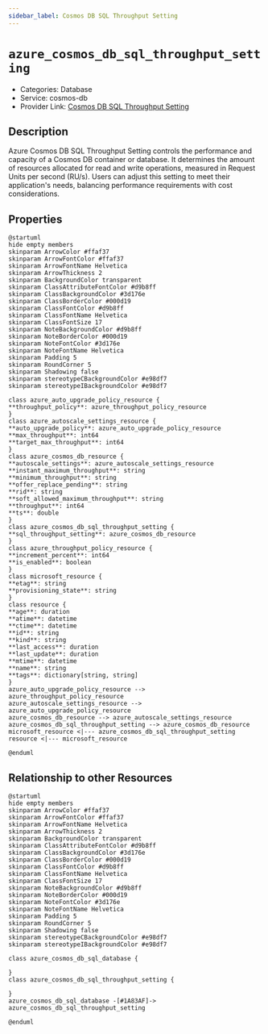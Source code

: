 ```yaml
---
sidebar_label: Cosmos DB SQL Throughput Setting
---
```


# `azure_cosmos_db_sql_throughput_setting`

- Categories: Database
- Service: cosmos-db
- Provider Link: [Cosmos DB SQL Throughput Setting](https://learn.microsoft.com/en-us/azure/cosmos-db/sql/how-to-provision-container-throughput)

## Description
Azure Cosmos DB SQL Throughput Setting controls the performance and capacity of a Cosmos DB container or database. It determines the amount of resources allocated for read and write operations, measured in Request Units per second (RU/s). Users can adjust this setting to meet their application's needs, balancing performance requirements with cost considerations.

## Properties
<ZoomPanPinch>

```kroki imgType="plantuml" imgAlt="Diagram of Cosmos DB SQL Throughput Setting data model"
@startuml
hide empty members
skinparam ArrowColor #ffaf37
skinparam ArrowFontColor #ffaf37
skinparam ArrowFontName Helvetica
skinparam ArrowThickness 2
skinparam BackgroundColor transparent
skinparam ClassAttributeFontColor #d9b8ff
skinparam ClassBackgroundColor #3d176e
skinparam ClassBorderColor #000d19
skinparam ClassFontColor #d9b8ff
skinparam ClassFontName Helvetica
skinparam ClassFontSize 17
skinparam NoteBackgroundColor #d9b8ff
skinparam NoteBorderColor #000d19
skinparam NoteFontColor #3d176e
skinparam NoteFontName Helvetica
skinparam Padding 5
skinparam RoundCorner 5
skinparam Shadowing false
skinparam stereotypeCBackgroundColor #e98df7
skinparam stereotypeIBackgroundColor #e98df7

class azure_auto_upgrade_policy_resource {
**throughput_policy**: azure_throughput_policy_resource
}
class azure_autoscale_settings_resource {
**auto_upgrade_policy**: azure_auto_upgrade_policy_resource
**max_throughput**: int64
**target_max_throughput**: int64
}
class azure_cosmos_db_resource {
**autoscale_settings**: azure_autoscale_settings_resource
**instant_maximum_throughput**: string
**minimum_throughput**: string
**offer_replace_pending**: string
**rid**: string
**soft_allowed_maximum_throughput**: string
**throughput**: int64
**ts**: double
}
class azure_cosmos_db_sql_throughput_setting {
**sql_throughput_setting**: azure_cosmos_db_resource
}
class azure_throughput_policy_resource {
**increment_percent**: int64
**is_enabled**: boolean
}
class microsoft_resource {
**etag**: string
**provisioning_state**: string
}
class resource {
**age**: duration
**atime**: datetime
**ctime**: datetime
**id**: string
**kind**: string
**last_access**: duration
**last_update**: duration
**mtime**: datetime
**name**: string
**tags**: dictionary[string, string]
}
azure_auto_upgrade_policy_resource --> azure_throughput_policy_resource
azure_autoscale_settings_resource --> azure_auto_upgrade_policy_resource
azure_cosmos_db_resource --> azure_autoscale_settings_resource
azure_cosmos_db_sql_throughput_setting --> azure_cosmos_db_resource
microsoft_resource <|--- azure_cosmos_db_sql_throughput_setting
resource <|--- microsoft_resource

@enduml
```

</ZoomPanPinch>


## Relationship to other Resources
<ZoomPanPinch>

```kroki imgType="plantuml" imgAlt="Diagram of Cosmos DB SQL Throughput Setting resource relationships"
@startuml
hide empty members
skinparam ArrowColor #ffaf37
skinparam ArrowFontColor #ffaf37
skinparam ArrowFontName Helvetica
skinparam ArrowThickness 2
skinparam BackgroundColor transparent
skinparam ClassAttributeFontColor #d9b8ff
skinparam ClassBackgroundColor #3d176e
skinparam ClassBorderColor #000d19
skinparam ClassFontColor #d9b8ff
skinparam ClassFontName Helvetica
skinparam ClassFontSize 17
skinparam NoteBackgroundColor #d9b8ff
skinparam NoteBorderColor #000d19
skinparam NoteFontColor #3d176e
skinparam NoteFontName Helvetica
skinparam Padding 5
skinparam RoundCorner 5
skinparam Shadowing false
skinparam stereotypeCBackgroundColor #e98df7
skinparam stereotypeIBackgroundColor #e98df7

class azure_cosmos_db_sql_database {

}
class azure_cosmos_db_sql_throughput_setting {

}
azure_cosmos_db_sql_database -[#1A83AF]-> azure_cosmos_db_sql_throughput_setting

@enduml
```

</ZoomPanPinch>




